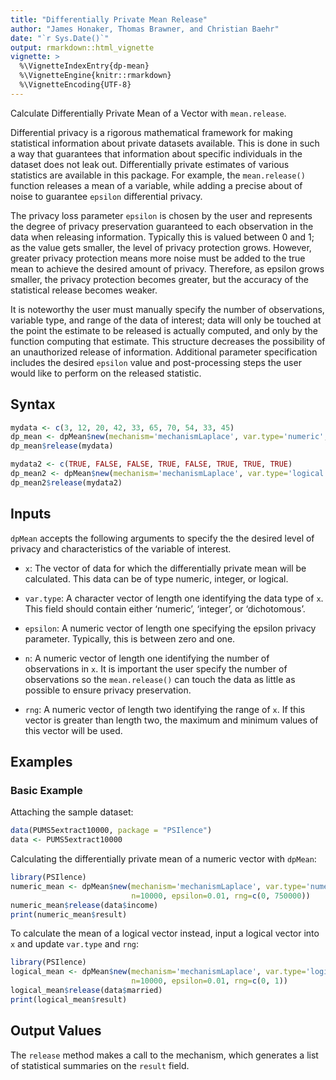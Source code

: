 ```yaml
---
title: "Differentially Private Mean Release"
author: "James Honaker, Thomas Brawner, and Christian Baehr"
date: "`r Sys.Date()`"
output: rmarkdown::html_vignette
vignette: >
  %\VignetteIndexEntry{dp-mean}
  %\VignetteEngine{knitr::rmarkdown}
  %\VignetteEncoding{UTF-8}
---
```


Calculate Differentially Private Mean of a Vector with `mean.release`.

Differential privacy is a rigorous mathematical framework for making statistical information about private datasets available. This is done in such a way that guarantees that information about specific individuals in the dataset does not leak out. Differentially private estimates of various statistics are available in this package.  For example, the `mean.release()` function releases a mean of a variable, while adding a precise about of noise to guarantee `epsilon` differential privacy. 

The privacy loss parameter `epsilon` is chosen by the user and represents the degree of privacy preservation guaranteed to each observation in the data when releasing information. Typically this is valued between 0 and 1; as the value gets smaller, the level of privacy protection grows. However, greater privacy protection means more noise must be added to the true mean to achieve the desired amount of privacy. Therefore, as epsilon grows smaller, the privacy protection becomes greater, but the accuracy of the statistical release becomes weaker.

It is noteworthy the user must manually specify the number of observations, variable type, and range of the data of interest; data will only be touched at the point the estimate to be released is actually computed, and only by the function computing that estimate. This structure decreases the possibility of an unauthorized release of information. Additional parameter specification includes the desired `epsilon` value and post-processing steps the user would like to perform on the released statistic. 

Syntax
------

```r
mydata <- c(3, 12, 20, 42, 33, 65, 70, 54, 33, 45)
dp_mean <- dpMean$new(mechanism='mechanismLaplace', var.type='numeric', epsilon=0.1, n=10, rng=c(0, 70))
dp_mean$release(mydata)

mydata2 <- c(TRUE, FALSE, FALSE, TRUE, FALSE, TRUE, TRUE, TRUE)
dp_mean2 <- dpMean$new(mechanism='mechanismLaplace', var.type='logical', epsilon=0.5, n=10, rng=c(0, 1))
dp_mean2$release(mydata2)
```

Inputs
------

`dpMean` accepts the following arguments to specify the the desired 
level of privacy and characteristics of the variable of interest.

-  `x`: The vector of data for which the differentially private mean will
   be calculated. This data can be of type numeric, integer, or
   logical.
   
-  `var.type`: A character vector of length one identifying the data type
   of `x`. This field should contain either 'numeric', 'integer', or
   'dichotomous'.
   
-  `epsilon`: A numeric vector of length one specifying the epsilon privacy 
   parameter. Typically, this is between zero and one.
   
-  `n`: A numeric vector of length one identifying the number of observations
   in `x`. It is important the user specify the number of observations so
   the `mean.release()` can touch the data as little as possible to ensure
   privacy preservation.
   
-  `rng`: A numeric vector of length two identifying the range of `x`. If this
   vector is greater than length two, the maximum and minimum values of this vector
   will be used.

Examples
------

### Basic Example

Attaching the sample dataset:

```r
data(PUMS5extract10000, package = "PSIlence")
data <- PUMS5extract10000
```

Calculating the differentially private mean of a numeric vector with `dpMean`:

```r
library(PSIlence)
numeric_mean <- dpMean$new(mechanism='mechanismLaplace', var.type='numeric', 
                           n=10000, epsilon=0.01, rng=c(0, 750000))
numeric_mean$release(data$income)
print(numeric_mean$result)
```

To calculate the mean of a logical vector instead, input a logical vector into `x` and update `var.type` and `rng`:

```r
library(PSIlence)
logical_mean <- dpMean$new(mechanism='mechanismLaplace', var.type='logical', 
                           n=10000, epsilon=0.01, rng=c(0, 1))
logical_mean$release(data$married)
print(logical_mean$result)
```

Output Values
------

The `release` method makes a call to the mechanism, which generates a list of statistical summaries on the `result` field.
